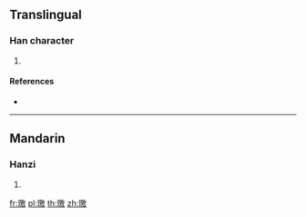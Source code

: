 {{character info/new}}
==Translingual==

===Han character===
{{Han char|rn=96|rad=玉|as=13|sn=17|four=|canj=MGHSK}}

# {{defn|Han|sort=玉13}}

====References====
* {{Han ref|kx=0743.070|dkj=21277|dj=1152.070|hdz=21142.020|uh=74AC|ud=29868}}

----

==Mandarin==

===Hanzi===
{{cmn-hanzi|pin=[[jiǎo]] ([[jiao3]])|wg=chiao<sup>3</sup>}}

# {{defn|lang=cmn|sort=玉13}}

[[fr:璬]]
[[pl:璬]]
[[th:璬]]
[[zh:璬]]